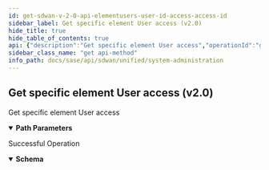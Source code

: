 ```yaml
---
id: get-sdwan-v-2-0-api-elementusers-user-id-access-access-id
sidebar_label: Get specific element User access (v2.0)
hide_title: true
hide_table_of_contents: true
api: {"description":"Get specific element User access","operationId":"get-sdwan-v2.0-api-elementusers-user_id-access-access_id","parameters":[{"description":"User Id","in":"path","name":"user_id","required":true,"schema":{"description":"User Id","type":"string"}},{"description":"Access Id","in":"path","name":"access_id","required":true,"schema":{"description":"Access Id","type":"string"}}],"responses":{"200":{"content":{"application/json":{"schema":{"properties":{"element_id":{"description":"Element Id: NotNull NotEmpty ","type":"string"},"id":{"description":"Id","type":"string"},"role":{"description":"Role: ValidateEnum(enumClass = classOf[UserRole], error = INVALID_ENUM_VALUE: Invalid Enum value., nullAllowed = false) ","enum":["SUPER","READONLY","MONITOR"],"type":"string"},"user_id":{"description":"User Id","type":"string"}},"required":["role","element_id"]}}},"description":"Successful Operation"}},"tags":["System Administration"],"method":"get","path":"/sdwan/v2.0/api/elementusers/{user_id}/access/{access_id}","info":{"contact":{},"description":"List of APIs used to manage the operators, IDPs, users, base roles, base permissions,  password change, sign up, and client roles, base roles.","title":"System Administration","version":"Latest"},"postman":{"name":"Get specific element User access (v2.0)","description":{"content":"Get specific element User access","type":"text/plain"},"url":{"path":["sdwan","v2.0","api","elementusers",":user_id","access",":access_id"],"host":["{{baseUrl}}"],"query":[],"variable":[{"disabled":false,"description":{"content":"(Required) User Id","type":"text/plain"},"type":"any","value":"","key":"user_id"},{"disabled":false,"description":{"content":"(Required) Access Id","type":"text/plain"},"type":"any","value":"","key":"access_id"}]},"header":[{"key":"Accept","value":"application/json"}],"method":"GET"}}
sidebar_class_name: "get api-method"
info_path: docs/sase/api/sdwan/unified/system-administration
---
```



## Get specific element User access (v2.0)



Get specific element User access

<details style={{"marginBottom":"1rem"}} data-collapsed={false} open={true}><summary style={{}}><strong>Path Parameters</strong></summary><div><ul><ParamsItem className={"paramsItem"} param={{"description":"User Id","in":"path","name":"user_id","required":true,"schema":{"description":"User Id","type":"string"}}}></ParamsItem><ParamsItem className={"paramsItem"} param={{"description":"Access Id","in":"path","name":"access_id","required":true,"schema":{"description":"Access Id","type":"string"}}}></ParamsItem></ul></div></details><div><ApiTabs><TabItem label={"200"} value={"200"}><div>

Successful Operation

</div><div><MimeTabs groupId={"mime-type"}><TabItem label={"application/json"} value={"application/json"}><SchemaTabs groupId={"schema-tabs"}><TabItem label={"Schema"} value={"Schema"}><details style={{}} data-collapsed={false} open={true}><summary style={{"textAlign":"left"}}><strong>Schema</strong></summary><div style={{"textAlign":"left","marginLeft":"1rem"}}></div><ul style={{"marginLeft":"1rem"}}><SchemaItem collapsible={false} name={"element_id"} required={false} schemaDescription={"Element Id: NotNull NotEmpty "} schemaName={"string"} qualifierMessage={undefined} defaultValue={undefined}></SchemaItem><SchemaItem collapsible={false} name={"id"} required={false} schemaDescription={"Id"} schemaName={"string"} qualifierMessage={undefined} defaultValue={undefined}></SchemaItem><SchemaItem collapsible={false} name={"role"} required={false} schemaDescription={"Role: ValidateEnum(enumClass = classOf[UserRole], error = INVALID_ENUM_VALUE: Invalid Enum value., nullAllowed = false) "} schemaName={"string"} qualifierMessage={"**Possible values:** [`SUPER`, `READONLY`, `MONITOR`]"} defaultValue={undefined}></SchemaItem><SchemaItem collapsible={false} name={"user_id"} required={false} schemaDescription={"User Id"} schemaName={"string"} qualifierMessage={undefined} defaultValue={undefined}></SchemaItem></ul></details></TabItem></SchemaTabs></TabItem></MimeTabs></div></TabItem></ApiTabs></div>
      
